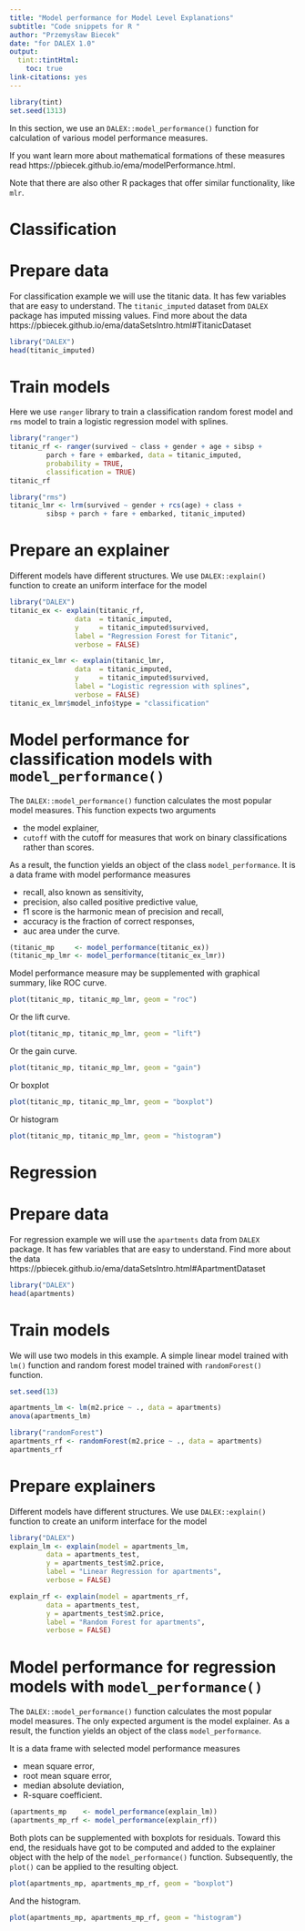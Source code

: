 ```yaml
---
title: "Model performance for Model Level Explanations"
subtitle: "Code snippets for R "
author: "Przemysław Biecek"
date: "for DALEX 1.0"
output: 
  tint::tintHtml:
    toc: true
link-citations: yes
---
```


```r
library(tint)
set.seed(1313)
```

In this section, we use an `DALEX::model_performance()` function for calculation of various model performance measures.

If you want learn more about mathematical formations of these measures read https://pbiecek.github.io/ema/modelPerformance.html.

Note that there are also other R packages that offer similar functionality, like `mlr`.

# Classification 

# Prepare data

For classification example we will use the titanic data.
It has few variables that are easy to understand.
The `titanic_imputed` dataset from `DALEX` package has imputed missing values.
Find more about the data https://pbiecek.github.io/ema/dataSetsIntro.html#TitanicDataset

```r
library("DALEX")
head(titanic_imputed)
```

# Train models

Here we use `ranger` library to train a classification random forest model and `rms` model to train a logistic regression model with splines.

```r
library("ranger")
titanic_rf <- ranger(survived ~ class + gender + age + sibsp + 
         parch + fare + embarked, data = titanic_imputed,
         probability = TRUE,
         classification = TRUE)
titanic_rf

library("rms")
titanic_lmr <- lrm(survived ~ gender + rcs(age) + class +
         sibsp + parch + fare + embarked, titanic_imputed)
```

# Prepare an explainer

Different models have different structures.
We use `DALEX::explain()` function to create an uniform interface for the model 

```r
library("DALEX")
titanic_ex <- explain(titanic_rf,
                data  = titanic_imputed,
                y     = titanic_imputed$survived,
                label = "Regression Forest for Titanic",
                verbose = FALSE)

titanic_ex_lmr <- explain(titanic_lmr, 
                data  = titanic_imputed,
                y     = titanic_imputed$survived,
                label = "Logistic regression with splines",
                verbose = FALSE)
titanic_ex_lmr$model_info$type = "classification"
```

# Model performance for classification models with `model_performance()` 

The `DALEX::model_performance()` function calculates the most popular model measures.  This function expects two arguments

* the model explainer, 
* `cutoff` with the cutoff for measures that work on binary classifications rather than scores.

 As a result, the function yields an object of the class `model_performance`. It is a data frame with model performance measures

* recall, also known as sensitivity,
* precision, also called positive predictive value,
* f1 score is the harmonic mean of precision and recall,
* accuracy is the fraction of correct responses,
* auc area under the curve.

```r
(titanic_mp     <- model_performance(titanic_ex))
(titanic_mp_lmr <- model_performance(titanic_ex_lmr))
```

Model performance measure may be supplemented with graphical summary, like ROC curve.

```r
plot(titanic_mp, titanic_mp_lmr, geom = "roc")
```

Or the lift curve.

```r
plot(titanic_mp, titanic_mp_lmr, geom = "lift")
```

Or the gain curve.

```r
plot(titanic_mp, titanic_mp_lmr, geom = "gain")
```

Or boxplot

```r
plot(titanic_mp, titanic_mp_lmr, geom = "boxplot")
```

Or histogram

```r
plot(titanic_mp, titanic_mp_lmr, geom = "histogram")
```



# Regression 

# Prepare data

For regression  example we will use the `apartments` data from `DALEX` package.
It has few variables that are easy to understand.
Find more about the data https://pbiecek.github.io/ema/dataSetsIntro.html#ApartmentDataset

```r
library("DALEX")
head(apartments)
```

# Train models

We will use two models in this example. A simple linear model trained with `lm()` function and random forest model trained with `randomForest()` function.

```r
set.seed(13)

apartments_lm <- lm(m2.price ~ ., data = apartments)
anova(apartments_lm)

library("randomForest")
apartments_rf <- randomForest(m2.price ~ ., data = apartments)
apartments_rf
```

# Prepare explainers

Different models have different structures.
We use `DALEX::explain()` function to create an uniform interface for the model 

```r
library("DALEX")
explain_lm <- explain(model = apartments_lm, 
         data = apartments_test, 
         y = apartments_test$m2.price,
         label = "Linear Regression for apartments",
         verbose = FALSE)

explain_rf <- explain(model = apartments_rf, 
         data = apartments_test, 
         y = apartments_test$m2.price,
         label = "Random Forest for apartments",
         verbose = FALSE)
```

# Model performance for regression models with `model_performance()` 

The `DALEX::model_performance()` function calculates the most popular model measures.  The only expected argument is the model explainer. As a result, the function yields an object of the class `model_performance`. 

It is a data frame with selected model performance measures

* mean square error,
* root mean square error,
* median absolute deviation,
* R-square coefficient.
 
```r
(apartments_mp    <- model_performance(explain_lm))
(apartments_mp_rf <- model_performance(explain_rf))
```

Both plots can be supplemented with boxplots for residuals. Toward this end, the residuals have got to be computed and added to the explainer object with the help of the `model_performance()` function. Subsequently, the `plot()` can be applied to the resulting object.   

```r
plot(apartments_mp, apartments_mp_rf, geom = "boxplot")
```

And the histogram.

```r
plot(apartments_mp, apartments_mp_rf, geom = "histogram")
```

